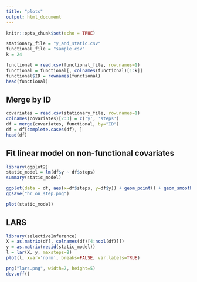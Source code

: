 ```yaml
---
title: "plots"
output: html_document
---
```


```r
knitr::opts_chunk$set(echo = TRUE)
```

```r
stationary_file = "y_and_static.csv"
functional_file = "sample.csv"
k = 24
```

```r
functional = read.csv(functional_file, row.names=1)
functional = functional[, colnames(functional)[1:k]]
functional$ID = rownames(functional)
head(functional)
```

## Merge by ID

```r
covariates = read.csv(stationary_file, row.names=1)
colnames(covariates)[2:3] = c('y', 'steps')
df = merge(covariates, functional, by="ID")
df = df[complete.cases(df), ]
head(df)
```

## Fit linear model on non-functional covariates
```r
library(ggplot2)
static_model = lm(df$y ~ df$steps)
summary(static_model)

ggplot(data = df, aes(x=df$steps, y=df$y)) + geom_point() + geom_smooth(method="lm", se = FALSE) + ylab("resting HR") + xlab("steps/day")
ggsave("hr_on_step.png")
```

```r
plot(static_model)
```
## LARS
```r
library(selectiveInference)
X = as.matrix(df[, colnames(df)[4:ncol(df)]])
y = as.matrix(resid(static_model))
l = lar(X, y, maxsteps=8)
plot(l, xvar='norm', breaks=FALSE, var.labels=TRUE)

png("lars.png", width=7, height=5)
dev.off()
```
